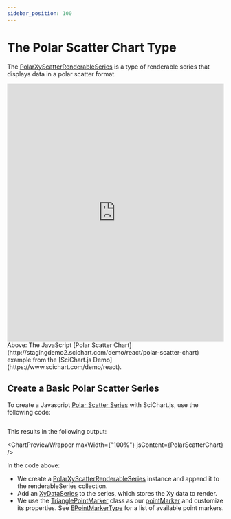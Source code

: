 ```yaml
---
sidebar_position: 100
---
```


# The Polar Scatter Chart Type



The [PolarXyScatterRenderableSeries](https://www.scichart.com/documentation/js/v4/typedoc/classes/polarxyscatterrenderableseries.html) is a type of renderable series that displays data in a polar scatter format.

<iframe src="http://stagingdemo2.scichart.com/demo/iframe/polar-scatter-chart" width="100%" height="600px" frameborder="0"></iframe>

<div style={{textAlign: "center"}}> 
Above: The JavaScript [Polar Scatter Chart](http://stagingdemo2.scichart.com/demo/react/polar-scatter-chart) example from the [SciChart.js Demo](https://www.scichart.com/demo/react).
</div>

## Create a Basic Polar Scatter Series

To create a Javascript [Polar Scatter Series](https://www.scichart.com/documentation/js/v4/typedoc/classes/polarxyscatterrenderableseries.html) with SciChart.js, use the following code:

```ts file=./Basic/demo.js start=region_A_start end=region_A_end
```

This results in the following output:

<ChartPreviewWrapper maxWidth={"100%"} jsContent={PolarScatterChart} />

In the code above:
- We create a [PolarXyScatterRenderableSeries](https://www.scichart.com/documentation/js/v4/typedoc/classes/polarxyscatterrenderableseries.html) instance and append it to the renderableSeries collection.
- Add an [XyDataSeries](https://www.scichart.com/documentation/js/v4/typedoc/classes/xydataseries.html) to the series, which stores the Xy data to render.
- We use the [TrianglePointMarker](https://www.scichart.com/documentation/js/v4/typedoc/classes/trianglepointmarker.html) class as our [pointMarker](https://www.scichart.com/documentation/js/v4/typedoc/interfaces/ipolarxyscatterrenderableseriesoptions.html#pointmarker) and customize its properties. See [EPointMarkerType](https://www.scichart.com/documentation/js/v4/typedoc/enums/epointmarkertype.html) for a list of available point markers.
